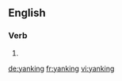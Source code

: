 
==English==

===Verb===
{{head|en|present participle}}

# {{present participle of|yank|lang=en|nocat=1}}

[[de:yanking]]
[[fr:yanking]]
[[vi:yanking]]